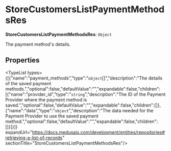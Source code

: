 
# StoreCustomersListPaymentMethodsRes

 **StoreCustomersListPaymentMethodsRes**: `Object`

The payment method's details.

## Properties

<TypeList types={[{"name":"payment_methods","type":"`object`[]","description":"The details of the saved payment methods.","optional":false,"defaultValue":"","expandable":false,"children":[{"name":"provider_id","type":"`string`","description":"The ID of the Payment Provider where the payment method is saved.","optional":false,"defaultValue":"","expandable":false,"children":[]},{"name":"data","type":"`object`","description":"The data needed for the Payment Provider to use the saved payment method.","optional":false,"defaultValue":"","expandable":false,"children":[]}]}]} expandUrl="https://docs.medusajs.com/development/entities/repositories#retrieving-a-list-of-records" sectionTitle="StoreCustomersListPaymentMethodsRes"/>
